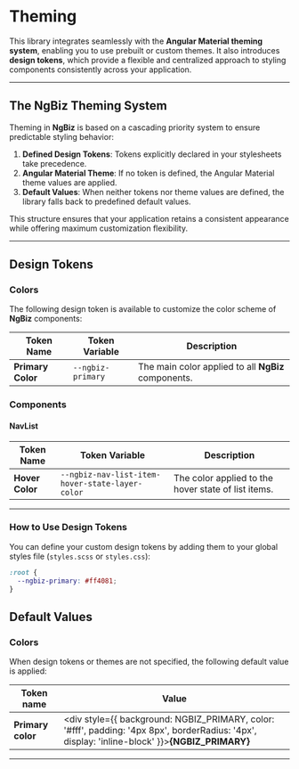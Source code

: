 
<Meta title="Theming" />

# Theming

This library integrates seamlessly with the **Angular Material theming system**, enabling you to use prebuilt or custom themes. It also introduces **design tokens**, which provide a flexible and centralized approach to styling components consistently across your application.

---

## The NgBiz Theming System

Theming in **NgBiz** is based on a cascading priority system to ensure predictable styling behavior:

1. **Defined Design Tokens**: Tokens explicitly declared in your stylesheets take precedence.
2. **Angular Material Theme**: If no token is defined, the Angular Material theme values are applied.
3. **Default Values**: When neither tokens nor theme values are defined, the library falls back to predefined default values.

This structure ensures that your application retains a consistent appearance while offering maximum customization flexibility.

---

## Design Tokens

### Colors

The following design token is available to customize the color scheme of **NgBiz** components:

| Token Name        | Token Variable    | Description                                         |
| ----------------- | ----------------- | --------------------------------------------------- |
| **Primary Color** | `--ngbiz-primary` | The main color applied to all **NgBiz** components. |

### Components

#### NavList

| Token Name      | Token Variable                                  | Description                                         |
| --------------- | ----------------------------------------------- | --------------------------------------------------- |
| **Hover Color** | `--ngbiz-nav-list-item-hover-state-layer-color` | The color applied to the hover state of list items. |

---

### How to Use Design Tokens

You can define your custom design tokens by adding them to your global styles file (`styles.scss` or `styles.css`):

```css
:root {
  --ngbiz-primary: #ff4081;
}
```

## Default Values

### Colors

When design tokens or themes are not specified, the following default value is applied:

| Token name        | Value                                                                                                                                                 |
| ----------------- | ----------------------------------------------------------------------------------------------------------------------------------------------------- |
| **Primary color** | <div style={{ background: NGBIZ_PRIMARY, color: '#fff', padding: '4px 8px', borderRadius: '4px', display: 'inline-block' }}>**{NGBIZ_PRIMARY}**</div> |

---

